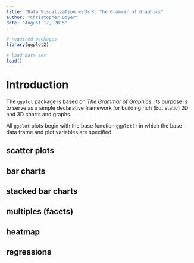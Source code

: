 ```yaml
---
title: "Data Visualization with R: The Grammar of Graphics"
author: "Christopher Boyer"
date: "August 17, 2015"
---
```


```r
# required packages
library(ggplot2)

# load data set
load()
```
# Introduction
The `ggplot` package is based on _The Grammar of Graphics_. Its purpose is to
serve as a simple declarative framework for building rich (but static) 2D and 3D
charts and graphs.

All `ggplot` plots begin with the base function `ggplot()` in which the base data
frame and plot variables are specified.

## scatter plots

## bar charts

## stacked bar charts

## multiples (facets)

## heatmap

## regressions

##  
